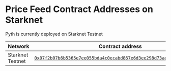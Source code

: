 # Price Feed Contract Addresses on Starknet

Pyth is currently deployed on Starknet Testnet

| Network          | Contract address                                                                                                                                                                   |
| ---------------- | ---------------------------------------------------------------------------------------------------------------------------------------------------------------------------------- |
| Starknet Testnet | [`0x07f2b07b6b5365e7ee055bda4c0ecabd867e6d3ee298d73aea32b027667186d6`](https://sepolia.voyager.online/contract/0x07f2b07b6b5365e7ee055bda4c0ecabd867e6d3ee298d73aea32b027667186d6) |

